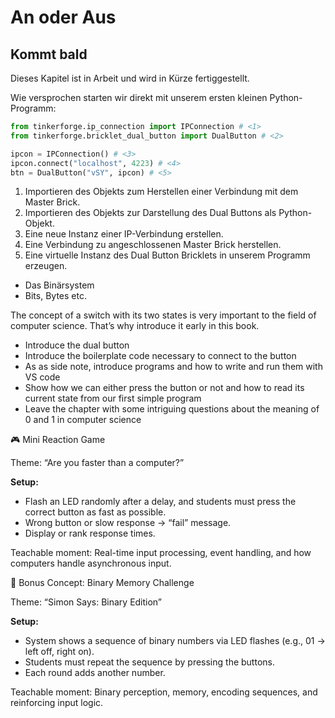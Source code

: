 # An oder Aus

::: callout-note
## Kommt bald

Dieses Kapitel ist in Arbeit und wird in Kürze fertiggestellt.
:::

Wie versprochen starten wir direkt mit unserem ersten kleinen Python-Programm:

```python
from tinkerforge.ip_connection import IPConnection # <1>
from tinkerforge.bricklet_dual_button import DualButton # <2>

ipcon = IPConnection() # <3>
ipcon.connect("localhost", 4223) # <4>
btn = DualButton("vSY", ipcon) # <5>
```
1. Importieren des Objekts zum Herstellen einer Verbindung mit dem Master Brick.
2. Importieren des Objekts zur Darstellung des Dual Buttons als Python-Objekt.
3. Eine neue Instanz einer IP-Verbindung erstellen.
4. Eine Verbindung zu angeschlossenen Master Brick herstellen.
5. Eine virtuelle Instanz des Dual Button Bricklets in unserem Programm erzeugen.

- Das Binärsystem
- Bits, Bytes etc.


The concept of a switch with its two states is very important to the field of computer science. That's why introduce it early in this book.

- Introduce the dual button
- Introduce the boilerplate code necessary to connect to the button
- As as side note, introduce programs and how to write and run them with VS code
- Show how we can either press the button or not and how to read its current state from our first simple program
- Leave the chapter with some intriguing questions about the meaning of 0 and 1 in computer science


🎮 Mini Reaction Game

Theme: "Are you faster than a computer?"

**Setup:**

- Flash an LED randomly after a delay, and students must press the correct button as fast as possible.
- Wrong button or slow response → “fail” message.
- Display or rank response times.

Teachable moment: Real-time input processing, event handling, and how computers handle asynchronous input.

🧠 Bonus Concept: Binary Memory Challenge

Theme: "Simon Says: Binary Edition"

**Setup:**

- System shows a sequence of binary numbers via LED flashes (e.g., 01 → left off, right on).
- Students must repeat the sequence by pressing the buttons.
- Each round adds another number.

Teachable moment: Binary perception, memory, encoding sequences, and reinforcing input logic.
